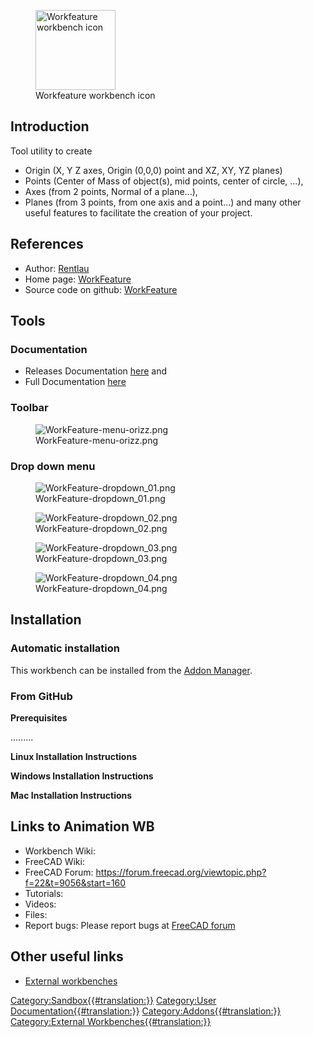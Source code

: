 <languages/>

[[File:WF_wf.png|thumb|128px|Workfeature workbench icon]]

{{Note|Note|Merge with [[Macro_WorkFeatures]]??}}

{{TOCright}}

==Introduction==

Tool utility to create

*    Origin (X, Y Z axes, Origin (0,0,0) point and XZ, XY, YZ planes)
*    Points (Center of Mass of object(s), mid points, center of circle, ...),
*    Axes (from 2 points, Normal of a plane...),
*    Planes (from 3 points, from one axis and a point...) and many other useful features to facilitate the creation of your project.

==References==

* Author: [https://github.com/Rentlau Rentlau]
* Home page: [https://github.com/Rentlau/WorkFeature WorkFeature]
* Source code on github: [https://github.com/Rentlau/WorkFeature WorkFeature]

==Tools==

===Documentation===

* Releases Documentation [https://github.com/Rentlau/WorkFeature/blob/master/WorkFeature/Doc/WF_releasesDocumentation.pdf here] and 
* Full Documentation [https://github.com/Rentlau/WorkFeature/blob/master/WorkFeature/Doc/WF_documentation.pdf here]

===Toolbar===

[[Image:WorkFeature-menu-orizz.png]]

===Drop down menu===

[[Image:WorkFeature-dropdown_01.png]]

[[Image:WorkFeature-dropdown_02.png]]

[[Image:WorkFeature-dropdown_03.png]]

[[Image:WorkFeature-dropdown_04.png]]

==Installation==

===Automatic installation===

This workbench can be installed from the [[Std_AddonMgr|Addon Manager]].

===From GitHub===

'''Prerequisites'''

.........

'''Linux Installation Instructions''' 

'''Windows Installation Instructions''' 

'''Mac Installation Instructions'''

==Links to Animation WB==

* Workbench Wiki: 
* FreeCAD Wiki:
* FreeCAD Forum: https://forum.freecad.org/viewtopic.php?f=22&t=9056&start=160
* Tutorials: 
* Videos:  
* Files: 
* Report bugs: Please report bugs at [https://forum.freecad.org/index.php FreeCAD forum]

==Other useful links==

* [[External_workbenches|External workbenches]]


[[Category:Sandbox{{#translation:}}]]
[[Category:User Documentation{{#translation:}}]]
[[Category:Addons{{#translation:}}]]
[[Category:External Workbenches{{#translation:}}]]
